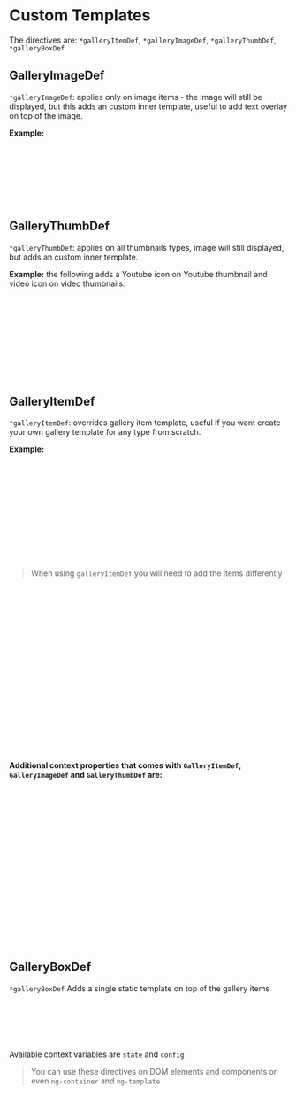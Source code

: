 
<Meta of={CustomTemplatesStories}/>

# Custom Templates




The directives are: `*galleryItemDef`, `*galleryImageDef`, `*galleryThumbDef`, `*galleryBoxDef`

## GalleryImageDef

`*galleryImageDef`: applies only on image items - the image will still be displayed, but this adds an custom inner template, useful to add text overlay on top of the image.


<Canvas of={CustomTemplatesStories.ImageTemplateExample}/>

**Example:**

```html
<gallery>
  <ng-container *galleryImageDef="let item; let active = active">
    <div *ngIf="active" class="item-text">
      {{ item?.alt }}
    </div>
  </ng-container>
</gallery>
```

## GalleryThumbDef

`*galleryThumbDef`: applies on all thumbnails types, image will still displayed, but adds an custom inner template.


<Canvas of={CustomTemplatesStories.ThumbTemplateExample}/>

**Example:** the following adds a Youtube icon on Youtube thumbnail and video icon on video thumbnails:

```html
<gallery>
  <ng-container *galleryThumbDef="let item; let type = type">
    <span *ngIf="type === 'youtube'" class="item-type">
      <fa-icon [icon]="youtubeIcon" size="lg"></fa-icon>
    </span>
    <span *ngIf="type === 'video'" class="item-type">
      <fa-icon [icon]="videoIcon" size="lg"></fa-icon>
    </span>
  </ng-container>
</gallery>
```


## GalleryItemDef

`*galleryItemDef`: overrides gallery item template, useful if you want create your own gallery template for any type from scratch.

<Canvas of={CustomTemplatesStories.ItemTemplateExample}/>

**Example:**

```html
<gallery>
  <div *galleryItemDef="let item; let type = type">
    <div *ngIf="type === 'my-image-template'">
      <img [src]="item.src">
    </div>
    <div *ngIf="type === 'my-video-template'">
      <video>
        <source src="item.src">
      </video>
    </div>
  </div>
</gallery>
```

 > When using `galleryItemDef` you will need to add the items differently

```ts
galleryRef.add({
  type: 'my-image-template',
  data: {
    src: 'IMAGE_SRC_URL',
    thumb: 'IMAGE_THUMBNAIL_URL'
    alt: 'Test'
  }
})

// or using items array
const items: GalleryItem[] = [
  {
     type: 'my-image-template'
     data: {
       src: 'IMAGE_SRC_URL',
       thumb: 'IMAGE_THUMBNAIL_URL'
     }
  }
  // more items
];
```


#### Additional context properties that comes with `GalleryItemDef`, `GalleryImageDef` and `GalleryThumbDef` are:

```ts
{
  /** Index of the item. */
  index?: number;

  /** Type of the item, default ones are 'image', 'video', 'youtube', 'iframe' */
  type?: string;

  /** True if this item is the active one. */
  active?: boolean;

  /** The number of total items. */
  count?: number;

  /** True if this item is first. */
  first?: boolean;

  /** True if this item is last. */
  last?: boolean;
}
```

## GalleryBoxDef

`*galleryBoxDef` Adds a single static template on top of the gallery items

<Canvas of={CustomTemplatesStories.BoxTemplateExample}/>

```html
<gallery>
  <div *galleryBoxDef="let state = state; let config = config">
    {{ state.currIndex + 1 }} / {{ state.items.length }}
  </div>
</gallery>
```

Available context variables are `state` and `config`

> You can use these directives on DOM elements and components or even `ng-container` and `ng-template`
